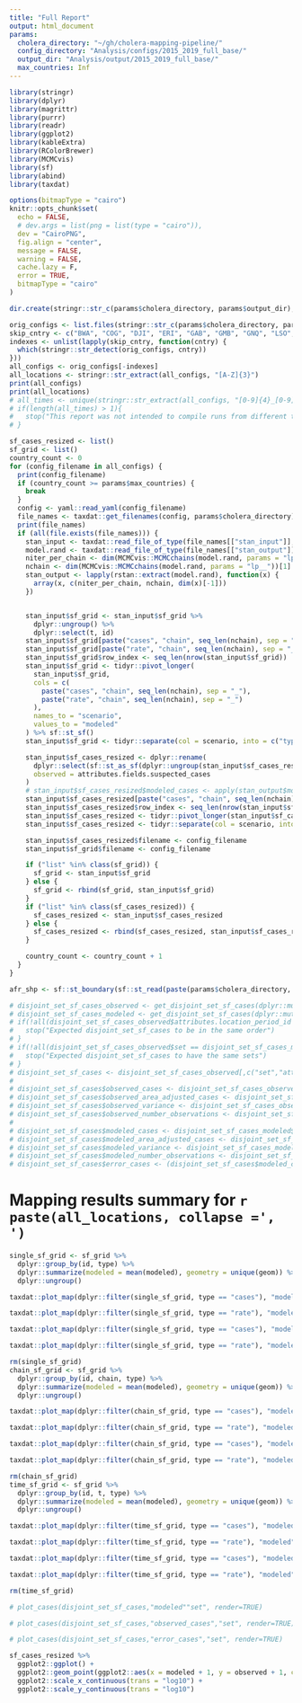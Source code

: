 ```yaml
---
title: "Full Report"
output: html_document
params:
  cholera_directory: "~/gh/cholera-mapping-pipeline/"
  config_directory: "Analysis/configs/2015_2019_full_base/"
  output_dir: "Analysis/output/2015_2019_full_base/"
  max_countries: Inf
---
```

```r
library(stringr)
library(dplyr)
library(magrittr)
library(purrr)
library(readr)
library(ggplot2)
library(kableExtra)
library(RColorBrewer)
library(MCMCvis)
library(sf)
library(abind)
library(taxdat)

options(bitmapType = "cairo")
knitr::opts_chunk$set(
  echo = FALSE,
  # dev.args = list(png = list(type = "cairo")),
  dev = "CairoPNG",
  fig.align = "center",
  message = FALSE,
  warning = FALSE,
  cache.lazy = F,
  error = TRUE,
  bitmapType = "cairo"
)
```

```r
dir.create(stringr::str_c(params$cholera_directory, params$output_dir), showWarnings = FALSE)
```

```r
orig_configs <- list.files(stringr::str_c(params$cholera_directory, params$config_directory), full.names = TRUE)
skip_cntry <- c("BWA", "COG", "DJI", "ERI", "GAB", "GMB", "GNQ", "LSO", "MDG", "NAM", "SEN", "SWZ")
indexes <- unlist(lapply(skip_cntry, function(cntry) {
  which(stringr::str_detect(orig_configs, cntry))
}))
all_configs <- orig_configs[-indexes]
all_locations <- stringr::str_extract(all_configs, "[A-Z]{3}")
print(all_configs)
print(all_locations)
# all_times <- unique(stringr::str_extract(all_configs, "[0-9]{4}_[0-9]{4}"))
# if(length(all_times) > 1){
#   stop("This report was not intended to compile runs from different time ranges")
# }

sf_cases_resized <- list()
sf_grid <- list()
country_count <- 0
for (config_filename in all_configs) {
  print(config_filename)
  if (country_count >= params$max_countries) {
    break
  }
  config <- yaml::read_yaml(config_filename)
  file_names <- taxdat::get_filenames(config, params$cholera_directory)
  print(file_names)
  if (all(file.exists(file_names))) {
    stan_input <- taxdat::read_file_of_type(file_names[["stan_input"]], "stan_input")
    model.rand <- taxdat::read_file_of_type(file_names[["stan_output"]], "model.rand")
    niter_per_chain <- dim(MCMCvis::MCMCchains(model.rand, params = "lp__", chain_num = 1))[1]
    nchain <- dim(MCMCvis::MCMCchains(model.rand, params = "lp__"))[1] / niter_per_chain
    stan_output <- lapply(rstan::extract(model.rand), function(x) {
      array(x, c(niter_per_chain, nchain, dim(x)[-1]))
    })


    stan_input$sf_grid <- stan_input$sf_grid %>%
      dplyr::ungroup() %>%
      dplyr::select(t, id)
    stan_input$sf_grid[paste("cases", "chain", seq_len(nchain), sep = "_")] <- apply(stan_output$grid_cases, c(3, 2), mean)
    stan_input$sf_grid[paste("rate", "chain", seq_len(nchain), sep = "_")] <- apply(exp(stan_output$log_lambda), c(3, 2), mean)
    stan_input$sf_grid$row_index <- seq_len(nrow(stan_input$sf_grid))
    stan_input$sf_grid <- tidyr::pivot_longer(
      stan_input$sf_grid,
      cols = c(
        paste("cases", "chain", seq_len(nchain), sep = "_"),
        paste("rate", "chain", seq_len(nchain), sep = "_")
      ),
      names_to = "scenario",
      values_to = "modeled"
    ) %>% sf::st_sf()
    stan_input$sf_grid <- tidyr::separate(col = scenario, into = c("type", NA, "chain"), stan_input$sf_grid)

    stan_input$sf_cases_resized <- dplyr::rename(
      dplyr::select(sf::st_as_sf(dplyr::ungroup(stan_input$sf_cases_resized)), locationPeriod_id, OC_UID, TL, TR, attributes.fields.suspected_cases),
      observed = attributes.fields.suspected_cases
    )
    # stan_input$sf_cases_resized$modeled_cases <- apply(stan_output$modeled_cases,3,mean)
    stan_input$sf_cases_resized[paste("cases", "chain", seq_len(nchain), sep = "_")] <- apply(stan_output$modeled_cases, c(3, 2), mean)
    stan_input$sf_cases_resized$row_index <- seq_len(nrow(stan_input$sf_cases_resized))
    stan_input$sf_cases_resized <- tidyr::pivot_longer(stan_input$sf_cases_resized, cols = paste("cases", "chain", seq_len(nchain), sep = "_"), names_to = "scenario", values_to = "modeled") %>% sf::st_sf()
    stan_input$sf_cases_resized <- tidyr::separate(col = scenario, into = c("type", NA, "chain"), stan_input$sf_cases_resized)

    stan_input$sf_cases_resized$filename <- config_filename
    stan_input$sf_grid$filename <- config_filename

    if ("list" %in% class(sf_grid)) {
      sf_grid <- stan_input$sf_grid
    } else {
      sf_grid <- rbind(sf_grid, stan_input$sf_grid)
    }
    if ("list" %in% class(sf_cases_resized)) {
      sf_cases_resized <- stan_input$sf_cases_resized
    } else {
      sf_cases_resized <- rbind(sf_cases_resized, stan_input$sf_cases_resized)
    }

    country_count <- country_count + 1
  }
}

afr_shp <- sf::st_boundary(sf::st_read(paste(params$cholera_directory, "Layers/Africa.shp", sep = "/")))

# disjoint_set_sf_cases_observed <- get_disjoint_set_sf_cases(dplyr::mutate(sf_cases_resized,attributes.fields.suspected_cases = observed_cases))
# disjoint_set_sf_cases_modeled <- get_disjoint_set_sf_cases(dplyr::mutate(sf_cases_resized,attributes.fields.suspected_cases = modeled_cases))
# if(!all(disjoint_set_sf_cases_observed$attributes.location_period_id == disjoint_set_sf_cases_modeled$attributes.location_period_id,na.rm=TRUE)){
#   stop("Expected disjoint_set_sf_cases to be in the same order")
# }
# if(!all(disjoint_set_sf_cases_observed$set == disjoint_set_sf_cases_modeled$set,na.rm=TRUE)){
#   stop("Expected disjoint_set_sf_cases to have the same sets")
# }
# disjoint_set_sf_cases <- disjoint_set_sf_cases_observed[,c("set","attributes.location_period_id")]
#
# disjoint_set_sf_cases$observed_cases <- disjoint_set_sf_cases_observed$cases
# disjoint_set_sf_cases$observed_area_adjusted_cases <- disjoint_set_sf_cases_observed$area_adjusted_cases
# disjoint_set_sf_cases$observed_variance <- disjoint_set_sf_cases_observed$variance
# disjoint_set_sf_cases$observed_number_observations <- disjoint_set_sf_cases_observed$observations
#
# disjoint_set_sf_cases$modeled_cases <- disjoint_set_sf_cases_modeled$cases
# disjoint_set_sf_cases$modeled_area_adjusted_cases <- disjoint_set_sf_cases_modeled$area_adjusted_cases
# disjoint_set_sf_cases$modeled_variance <- disjoint_set_sf_cases_modeled$variance
# disjoint_set_sf_cases$modeled_number_observations <- disjoint_set_sf_cases_modeled$observations
# disjoint_set_sf_cases$error_cases <- (disjoint_set_sf_cases$modeled_cases - disjoint_set_sf_cases$observed_cases)
```

# Mapping results summary for `r paste(all_locations, collapse =', ')`

```r
single_sf_grid <- sf_grid %>%
  dplyr::group_by(id, type) %>%
  dplyr::summarize(modeled = mean(modeled), geometry = unique(geom)) %>%
  dplyr::ungroup()
```

```r
taxdat::plot_map(dplyr::filter(single_sf_grid, type == "cases"), "modeled", facet_column = "type", colorscale_type = "cases", render = TRUE, plot_border = afr_shp)
```

```r
taxdat::plot_map(dplyr::filter(single_sf_grid, type == "rate"), "modeled", facet_column = "type", colorscale_type = "rates", render = TRUE, plot_border = afr_shp)
```

```r
taxdat::plot_map(dplyr::filter(single_sf_grid, type == "cases"), "modeled", facet_column = "type", colorscale_type = "cases", render = TRUE, plot_border = afr_shp, use_log = TRUE)
```

```r
taxdat::plot_map(dplyr::filter(single_sf_grid, type == "rate"), "modeled", facet_column = "type", colorscale_type = "rates", render = TRUE, plot_border = afr_shp, use_log = TRUE)
```

```r
rm(single_sf_grid)
chain_sf_grid <- sf_grid %>%
  dplyr::group_by(id, chain, type) %>%
  dplyr::summarize(modeled = mean(modeled), geometry = unique(geom)) %>%
  dplyr::ungroup()
```

```r
taxdat::plot_map(dplyr::filter(chain_sf_grid, type == "cases"), "modeled", "chain", colorscale_type = "cases", render = TRUE, plot_border = afr_shp)
```

```r
taxdat::plot_map(dplyr::filter(chain_sf_grid, type == "rate"), "modeled", "chain", colorscale_type = "rates", render = TRUE, plot_border = afr_shp)
```

```r
taxdat::plot_map(dplyr::filter(chain_sf_grid, type == "cases"), "modeled", "chain", colorscale_type = "cases", render = TRUE, plot_border = afr_shp, use_log = TRUE)
```

```r
taxdat::plot_map(dplyr::filter(chain_sf_grid, type == "rate"), "modeled", "chain", colorscale_type = "rates", render = TRUE, plot_border = afr_shp, use_log = TRUE)
```

```r
rm(chain_sf_grid)
time_sf_grid <- sf_grid %>%
  dplyr::group_by(id, t, type) %>%
  dplyr::summarize(modeled = mean(modeled), geometry = unique(geom)) %>%
  dplyr::ungroup()
```

```r
taxdat::plot_map(dplyr::filter(time_sf_grid, type == "cases"), "modeled", "t", colorscale_type = "cases", render = TRUE, plot_border = afr_shp)
```

```r
taxdat::plot_map(dplyr::filter(time_sf_grid, type == "rate"), "modeled", "t", colorscale_type = "rates", render = TRUE, plot_border = afr_shp)
```

```r
taxdat::plot_map(dplyr::filter(time_sf_grid, type == "cases"), "modeled", "t", colorscale_type = "cases", render = TRUE, plot_border = afr_shp, use_log = TRUE)
```

```r
taxdat::plot_map(dplyr::filter(time_sf_grid, type == "rate"), "modeled", "t", colorscale_type = "rates", render = TRUE, plot_border = afr_shp, use_log = TRUE)
```

```r
rm(time_sf_grid)
```

```r
# plot_cases(disjoint_set_sf_cases,"modeled""set", render=TRUE)
```

```r
# plot_cases(disjoint_set_sf_cases,"observed_cases","set", render=TRUE)
```

```r
# plot_cases(disjoint_set_sf_cases,"error_cases","set", render=TRUE)
```

```r
sf_cases_resized %>%
  ggplot2::ggplot() +
  ggplot2::geom_point(ggplot2::aes(x = modeled + 1, y = observed + 1, color = as.character(chain))) +
  ggplot2::scale_x_continuous(trans = "log10") +
  ggplot2::scale_y_continuous(trans = "log10")
```

